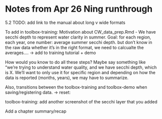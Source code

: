# Notes from Apr 26 Ning runthrough

5.2 TODO: add link to the manual about long v wide formats

To add in toolbox-training: Motivation about CW_data_prep.Rmd - We have secchi depth to represent water clarity in summer. Goal: for each region, each year, one number: average summer secchi depth. but don't know in the raw data whether it's in the right format, we need to calcualte the averages.... -> add to training tutorial + demo 


How would you know to do all these steps? Maybe say something like "we're trying to understand water quality, and we have secchi depth, which is X. We'll want to only use it for specific region and depending on how the data is reported (months, years), we may have to summarize. 

Also, transitions between the toolbox-training and toolbox-demo when saving/registering data. 
-> reset: 

toolbox-training: add another screenshot of the secchi layer that you added

Add a chapter summary/recap
